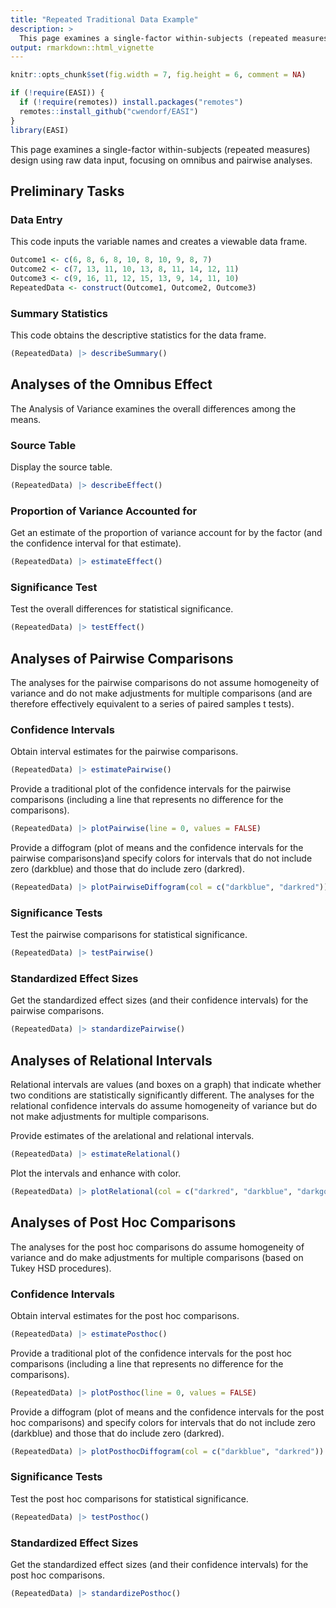 ```yaml
---
title: "Repeated Traditional Data Example"
description: >
  This page examines a single-factor within-subjects (repeated measures) design using raw data input, focusing on omnibus and pairwise analyses.
output: rmarkdown::html_vignette
---
```


```r
knitr::opts_chunk$set(fig.width = 7, fig.height = 6, comment = NA)
```

```r
if (!require(EASI)) {
  if (!require(remotes)) install.packages("remotes")
  remotes::install_github("cwendorf/EASI")
}
library(EASI)
```

This page examines a single-factor within-subjects (repeated measures) design using raw data input, focusing on omnibus and pairwise analyses.

## Preliminary Tasks

### Data Entry

This code inputs the variable names and creates a viewable data frame.
```r
Outcome1 <- c(6, 8, 6, 8, 10, 8, 10, 9, 8, 7)
Outcome2 <- c(7, 13, 11, 10, 13, 8, 11, 14, 12, 11)
Outcome3 <- c(9, 16, 11, 12, 15, 13, 9, 14, 11, 10)
RepeatedData <- construct(Outcome1, Outcome2, Outcome3)
```

### Summary Statistics

This code obtains the descriptive statistics for the data frame.
```r
(RepeatedData) |> describeSummary()
```

## Analyses of the Omnibus Effect

The Analysis of Variance examines the overall differences among the means.

### Source Table

Display the source table.
```r
(RepeatedData) |> describeEffect()
```

### Proportion of Variance Accounted for

Get an estimate of the proportion of variance account for by the factor (and the confidence interval for that estimate).
```r
(RepeatedData) |> estimateEffect()
```

### Significance Test

Test the overall differences for statistical significance.
```r
(RepeatedData) |> testEffect()
```

## Analyses of Pairwise Comparisons

The analyses for the pairwise comparisons do not assume homogeneity of variance and do not make adjustments for multiple comparisons (and are therefore effectively equivalent to a series of paired samples t tests).

### Confidence Intervals

Obtain interval estimates for the pairwise comparisons.
```r
(RepeatedData) |> estimatePairwise()
```

Provide a traditional plot of the confidence intervals for the pairwise comparisons (including a line that represents no difference for the comparisons).
```r
(RepeatedData) |> plotPairwise(line = 0, values = FALSE)
```

Provide a diffogram (plot of means and the confidence intervals for the pairwise comparisons)and specify colors for intervals that do not include zero (darkblue) and those that do include zero (darkred).
```r
(RepeatedData) |> plotPairwiseDiffogram(col = c("darkblue", "darkred"))
```

### Significance Tests

Test the pairwise comparisons for statistical significance.
```r
(RepeatedData) |> testPairwise()
```

### Standardized Effect Sizes

Get the standardized effect sizes (and their confidence intervals) for the pairwise comparisons.
```r
(RepeatedData) |> standardizePairwise()
```

## Analyses of Relational Intervals

Relational intervals are values (and boxes on a graph) that indicate whether two conditions are statistically significantly different. The analyses for the relational confidence intervals do assume homogeneity of variance but do not make adjustments for multiple comparisons.

Provide estimates of the arelational and relational intervals.
```r
(RepeatedData) |> estimateRelational()
```

Plot the intervals and enhance with color.
```r
(RepeatedData) |> plotRelational(col = c("darkred", "darkblue", "darkgoldenrod"))
```

## Analyses of Post Hoc Comparisons

The analyses for the post hoc comparisons do assume homogeneity of variance and do make adjustments for multiple comparisons (based on Tukey HSD procedures).

### Confidence Intervals

Obtain interval estimates for the post hoc comparisons.
```r
(RepeatedData) |> estimatePosthoc()
```

Provide a traditional plot of the confidence intervals for the post hoc comparisons (including a line that represents no difference for the comparisons).
```r
(RepeatedData) |> plotPosthoc(line = 0, values = FALSE)
```

Provide a diffogram (plot of means and the confidence intervals for the post hoc comparisons) and specify colors for intervals that do not include zero (darkblue) and those that do include zero (darkred).
```r
(RepeatedData) |> plotPosthocDiffogram(col = c("darkblue", "darkred"))
```

### Significance Tests

Test the post hoc comparisons for statistical significance.
```r
(RepeatedData) |> testPosthoc()
```

### Standardized Effect Sizes

Get the standardized effect sizes (and their confidence intervals) for the post hoc comparisons.
```r
(RepeatedData) |> standardizePosthoc()
```
